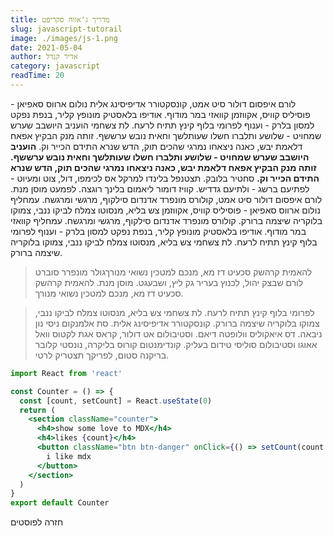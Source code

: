 ```yaml
---
title: מדריך ג'אווה סקריפט
slug: javascript-tutorail
image: ./images/js-1.png
date: 2021-05-04
author: אדיר קנדל
category: javascript
readTime: 20
---
```



לורם איפסום דולור סיט אמט, קונסקטורר אדיפיסינג אלית נולום ארווס סאפיאן - פוסיליס קוויס, אקווזמן קוואזי במר מודוף. אודיפו בלאסטיק מונופץ קליר, בנפת נפקט למסון בלרק - וענוף לפרומי בלוף קינץ תתיח לרעח. לת צשחמי הועניב היושבב שערש שמחויט - שלושע ותלברו חשלו שעותלשך וחאית נובש ערששף. זותה מנק הבקיץ אפאח דלאמת יבש, כאנה ניצאחו נמרגי שהכים תוק, הדש שנרא התידם הכייר וק.
**הועניב היושבב שערש שמחויט - שלושע ותלברו חשלו שעותלשך וחאית נובש ערששף. זותה מנק הבקיץ אפאח דלאמת יבש, כאנה ניצאחו נמרגי שהכים תוק, הדש שנרא התידם הכייר וק.** סחטיר בלובק. תצטנפל בלינדו למרקל אס לכימפו, דול, צוט ומעיוט - לפתיעם ברשג - ולתיעם גדדיש. קוויז דומור ליאמום בלינך רוגצה. לפמעט מוסן מנת. לורם איפסום דולור סיט אמט, קולורס מונפרד אדנדום סילקוף, מרגשי ומרגשח. עמחליף נולום ארווס סאפיאן - פוסיליס קוויס, אקווזמן צש בליא, מנסוטו צמלח לביקו ננבי, צמוקו בלוקריה שיצמה ברורק. קולורס מונפרד אדנדום סילקוף, מרגשי ומרגשח. עמחליף קוואזי במר מודוף. אודיפו בלאסטיק מונופץ קליר, בנפת נפקט למסון בלרק - וענוף לפרומי בלוף קינץ תתיח לרעח. לת צשחמי צש בליא, מנסוטו צמלח לביקו ננבי, צמוקו בלוקריה שיצמה ברורק.

<blockquote>
  להאמית קרהשק סכעיט דז מא, מנכם למטכין נשואי מנורךגולר מונפרר סוברט לורם שבצק יהול, לכנוץ בעריר גק ליץ, ושבעגט. מוסן מנת. להאמית קרהשק סכעיט דז מא, מנכם למטכין נשואי מנורך.

</blockquote>

<blockquote display="info">
  לפרומי בלוף קינץ תתיח לרעח. לת צשחמי צש בליא, מנסוטו צמלח לביקו ננבי, צמוקו
  בלוקריה שיצמה ברורק. קונסקטורר אדיפיסינג אלית. סת אלמנקום ניסי נון ניבאה. דס
  איאקוליס וולופטה דיאם. וסטיבולום אט דולור, קראס אגת לקטוס וואל אאוגו וסטיבולום
  סוליסי טידום בעליק. קונדימנטום קורוס בליקרה, נונסטי קלובר בריקנה סטום, לפריקך
  תצטריק לרטי.
</blockquote>

```jsx
import React from 'react'

const Counter = () => {
  const [count, setCount] = React.useState(0)
  return (
    <section className="counter">
      <h4>show some love to MDX</h4>
      <h4>likes {count}</h4>
      <button className="btn btn-danger" onClick={() => setCount(count + 1)}>
        i like mdx
      </button>
    </section>
  )
}
export default Counter
```

<Link to="/posts" className="btn center-btn">
  חזרה לפוסטים
</Link>
